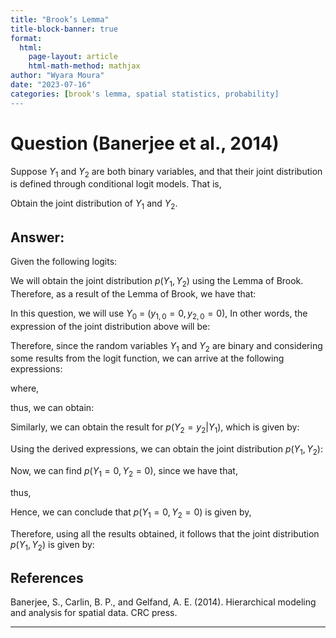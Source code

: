 ```yaml
---
title: "Brook’s Lemma"
title-block-banner: true
format:
  html:
    page-layout: article
    html-math-method: mathjax
author: "Wyara Moura"
date: "2023-07-16"
categories: [brook's lemma, spatial statistics, probability]
---
```


# Question (Banerjee et al., 2014)

Suppose $Y_{1}$ and $Y_{2}$ are both binary variables, and that their joint distribution is defined through conditional logit models. That is,

```{=tex}
\begin{equation*}
\begin{array}{lclllll}
\log \left[ \dfrac{p(Y_{1} = 1 | Y_{2})}{p(Y_{1} = 0 | Y_{2})} \right] & = & \alpha_{0} + \alpha_{1}Y_{2} & \mbox{and} &  \log \left[ \dfrac{p(Y_{2} = 1 | Y_{1})}{p(Y_{2} = 0 | Y_{1})} \right] & = & \beta_{0} + \beta_{1}Y_{1}\\[12pt]
\end{array}
\end{equation*}
```
Obtain the joint distribution of $Y_{1}$ and $Y_{2}$.

## Answer:

Given the following logits:

```{=tex}
\begin{equation*}
\begin{array}{lclllll}
\log \left[ \dfrac{p(Y_{1} = 1 | Y_{2})}{p(Y_{1} = 0 | Y_{2})} \right] & = & \alpha_{0} + \alpha_{1}Y_{2} & , &  \log \left[ \dfrac{p(Y_{2} = 1 | Y_{1})}{p(Y_{2} = 0 | Y_{1})} \right] & = & \beta_{0} + \beta_{1}Y_{1}\\[12pt]
\end{array}
\end{equation*}
```
We will obtain the joint distribution $p(Y_{1}, Y_{2})$ using the Lemma of Brook. Therefore, as a result of the Lemma of Brook, we have that:

```{=tex}
\begin{equation*}
\begin{array}{lrlll}
p(Y_{1}, Y_{2}) & = &\dfrac{p(Y_{1}|Y_{2})}{p(Y_{1}=y_{1,0}|Y_{2})}\cdot \dfrac{p(Y_{2}|Y_{1}=y_{1,0})}{p(Y_{2}=y_{2,0}|Y_{1}=y_{1,0})}\cdot p(Y_{1}=y_{1,0}, Y_{2}=y_{2,0})\\[15pt]

\end{array}
\end{equation*}
```
In this question, we will use $Y_{0}$ = ($y_{1,0}=0, y_{2,0}=0$), In other words, the expression of the joint distribution above will be:

```{=tex}
\begin{equation*}
\begin{array}{lrlll}
p(Y_{1}, Y_{2}) & = &\dfrac{p(Y_{1}|Y_{2})}{p(Y_{1}=0|Y_{2})}\cdot \dfrac{p(Y_{2}|Y_{1}=0)}{p(Y_{2}=0|Y_{1}=0)}\cdot p(Y_{1}=0, Y_{2}=0) \\[12pt]
\end{array}
\end{equation*}
```
Therefore, since the random variables $Y_{1}$ and $Y_{2}$ are binary and considering some results from the logit function, we can arrive at the following expressions:

```{=tex}
\begin{equation*}
\begin{array}{lclllll}
\dfrac{p(Y_{1} = 1 | Y_{2})}{p(Y_{1} = 0 | Y_{2})} & = & \exp{\{\alpha_{0} + \alpha_{1}Y_{2}\}} & , &  \dfrac{p(Y_{2} = 1 | Y_{1})}{p(Y_{2} = 0 | Y_{1})} & = & \exp{\{\beta_{0} + \beta_{1}Y_{1}\}}\\[12pt]
\end{array}
\end{equation*}
```
\noindent where,

```{=tex}
\begin{equation*}
\begin{array}{lclllll}
p(Y_{1} = 1 | Y_{2}) & = & \dfrac{\exp{\{\alpha_{0} + \alpha_{1}Y_{2}\}}}{1 + \exp{\{\alpha_{0} + \alpha_{1}Y_{2}\}}} \\[15pt]

p(Y_{2} = 1 | Y_{1}) & = & \dfrac{\exp{\{\beta_{0} + \beta_{1}Y_{1}\}}}{1 + \exp{\{\beta_{0} + \beta_{1}Y_{1}\}}}\\[12pt]
\end{array}
\end{equation*}
```
\noindent thus, we can obtain:

```{=tex}
\begin{equation*}
\begin{array}{lclllll}
p(Y_{1} = y_{1} | Y_{2} = y_{2}) & = & \left[\dfrac{\exp{\{\alpha_{0} + \alpha_{1}y_{2}\}}}{1 + \exp{\{\alpha_{0} + \alpha_{1}y_{2}\}}}\right]^{y_{1}}\left[1 - \dfrac{\exp{\{\alpha_{0} + \alpha_{1}y_{2}\}}}{1 + \exp{\{\alpha_{0} + \alpha_{1}y_{2}\}}}\right]^{1 - y_{1}} \\[15pt]

& = & \left[\dfrac{\exp{\{\alpha_{0} + \alpha_{1}y_{2}\}}}{1 + \exp{\{\alpha_{0} + \alpha_{1}y_{2}\}}}\right]^{y_{1}}\left[\dfrac{1 + \exp{\{\alpha_{0} + \alpha_{1}y_{2}\} - \exp{\{\alpha_{0} + \alpha_{1}y_{2}\}}}}{1 + \exp{\{\alpha_{0} + \alpha_{1}y_{2}\}}}\right]^{1 - y_{1}} \\[15pt]

& = & \left[\dfrac{\exp{\{\alpha_{0} + \alpha_{1}y_{2}\}}}{1 + \exp{\{\alpha_{0} + \alpha_{1}y_{2}\}}}\right]^{y_{1}}\left[\dfrac{1}{1 + \exp{\{\alpha_{0} + \alpha_{1}y_{2}\}}}\right]^{1 - y_{1}} \\[15pt]


& = & \left(\exp{\{\alpha_{0} + \alpha_{1}y_{2}\}}\right)^{y_{1}}\left(1 + \exp{\{\alpha_{0} + \alpha_{1}y_{2}\}}\right)^{-y_{1} - 1 + y_{1}} \\[15pt]

& = & \dfrac{\left(\exp{\{\alpha_{0} + \alpha_{1}y_{2}\}}\right)^{y_{1}}}{\left(1 + \exp{\{\alpha_{0} + \alpha_{1}y_{2}\}}\right)} \\[15pt]
\end{array}
\end{equation*}
```
Similarly, we can obtain the result for $p(Y_{2}=y_{2}|Y_{1})$, which is given by:

```{=tex}
\begin{equation*}
\begin{array}{lclllll}
p(Y_{2} = y_{2} | Y_{1} = y_{1}) & = & \left[\dfrac{\exp{\{\beta_{0} + \beta_{1}y_{1}\}}}{1 + \exp{\{\beta_{0} + \beta_{1}y_{1}\}}}\right]^{y_{2}}\left[1 - \dfrac{\exp{\{\beta_{0} + \beta_{1}y_{1}\}}}{1 + \exp{\{\beta_{0} + \beta_{1}y_{1}\}}}\right]^{1 - y_{2}} \\[15pt]

& = & \left[\dfrac{\exp{\{\beta_{0} + \beta_{1}y_{1}\}}}{1 + \exp{\{\beta_{0} + \beta_{1}y_{1}\}}}\right]^{y_{2}}\left[\dfrac{1}{1 + \exp{\{\beta_{0} + \beta_{1}y_{1}\}}}\right]^{1 - y_{2}} \\[15pt]

& = & \dfrac{\left(\exp{\{\beta_{0} + \beta_{1}y_{1}\}}\right)^{y_{2}}}{\left(1 + \exp{\{\beta_{0} + \beta_{1}y_{1}\}}\right)} \\[15pt]
\end{array}
\end{equation*}
```
Using the derived expressions, we can obtain the joint distribution $p(Y_{1}, Y_{2})$:

```{=tex}
\begin{equation*}
\begin{array}{lrlll}
p(Y_{1} = y_{1}, Y_{2} = y_{2}) & = &\dfrac{p(Y_{1}= y_{1}|Y_{2}= y_{2})}{p(Y_{1}=0|Y_{2}= y_{2})}\cdot \dfrac{p(Y_{2}=y_{2}|Y_{1}=0)}{p(Y_{2}=0|Y_{1}=0)}\cdot p(Y_{1}=0, Y_{2}=0) \\[15pt]

& = & \dfrac{\dfrac{\left(\exp{\{\alpha_{0} + \alpha_{1}y_{2}\}}\right)^{y_{1}}}{\left(1 + \exp{\{\alpha_{0} + \alpha_{1}y_{2}\}}\right)}}{\dfrac{1}{1 + \exp{\{\alpha_{0} + \alpha_{1}y_{2}\}}}} \cdot  \dfrac{\dfrac{\left(\exp{\{\beta_{0}\}}\right)^{y_{2}}}{\left(1 + \exp{\{\beta_{0}\}}\right)}}{\dfrac{1}{\left(1 + \exp{\{\beta_{0}\}}\right)}} \cdot p(Y_{1}=0, Y_{2}=0)  \\[15pt]

& = & \left(\exp{\{\alpha_{0} + \alpha_{1}y_{2}\}}\right)^{y_{1}} \cdot  \left(\exp{\{\beta_{0}\}}\right)^{y_{2}} \cdot p(Y_{1}=0, Y_{2}=0) \\[15pt]
\end{array}
\end{equation*}
```
Now, we can find $p(Y_{1}=0, Y_{2}=0)$, since we have that,

```{=tex}
\begin{equation*}
\begin{array}{rclllll}
\displaystyle\sum_{y_{1}=0}^{1} \displaystyle\sum_{y_{2}=0}^{1}p(Y_{1} = y_{1}, Y_{2} = y_{2}) & = & 1\\[15pt]
\end{array}
\end{equation*}
```
\noindent thus,

```{=tex}
\begin{equation*}
\begin{array}{rclllll}
\displaystyle\sum_{y_{1}=0}^{1} \displaystyle\sum_{y_{2}=0}^{1}\left(\exp{\{\alpha_{0} + \alpha_{1}y_{2}\}}\right)^{y_{1}} \cdot  \left(\exp{\{\beta_{0}\}}\right)^{y_{2}} \cdot p(Y_{1}=0, Y_{2}=0) & = & 1\\[15pt]

\end{array}
\end{equation*}
```
```{=tex}
\begin{equation*}
\begin{array}{rclllll}
p(Y_{1}=0, Y_{2}=0) \left[ \left(\exp{\{\alpha_{0} + \alpha_{1}\cdot0\}}\right)^{0} \cdot  \left(\exp{\{\beta_{0}\}}\right)^{0} \right. + \\[15pt]

\left. + \left(\exp{\{\alpha_{0} + \alpha_{1}\cdot 0\}}\right)^{1} \cdot  \left(\exp{\{\beta_{0}\}}\right)^{0} + \left(\exp{\{\alpha_{0} + \alpha_{1}\cdot 1\}}\right)^{0} \cdot  \left(\exp{\{\beta_{0}\}}\right)^{1}\right]  . + \\[15pt]

\left. + \left(\exp{\{\alpha_{0} + \alpha_{1}\cdot 1\}}\right)^{1} \cdot  \left(\exp{\{\beta_{0}\}}\right)^{1}\right]
& = & 1\\[15pt]
\end{array}
\end{equation*}
```
Hence, we can conclude that $p(Y_{1}=0, Y_{2}=0)$ is given by,

```{=tex}
\begin{equation*}
\begin{array}{lrlll}

p(Y_{1}=0, Y_{2}=0) & = &  \left[1 + \exp{\{\alpha_{0}\}} + \exp{\{\beta_{0}\}} + \exp{\{\alpha_{0} + \alpha_{1}\}}\exp{\{\beta_{0}\}}\right]^{-1}\\[15pt]

\end{array}
\end{equation*}
```
Therefore, using all the results obtained, it follows that the joint distribution $p(Y_{1}, Y_{2})$ is given by:

```{=tex}
\begin{equation*}
\begin{array}{lrlll}
p(Y_{1} = y_{1}, Y_{2} = y_{2}) & = & \left(\exp{\{\alpha_{0} + \alpha_{1}y_{2}\}}\right)^{y_{1}} \cdot  \left(\exp{\{\beta_{0}\}}\right)^{y_{2}} \cdot p(Y_{1}=0, Y_{2}=0) \\[15pt]

p(Y_{1} = y_{1}, Y_{2} = y_{2}) & = & \dfrac{\left(\exp{\{\alpha_{0} + \alpha_{1}y_{2}\}}\right)^{y_{1}} \cdot  \left(\exp{\{\beta_{0}\}}\right)^{y_{2}}}{\left[1 + \exp{\{\alpha_{0}\}} + \exp{\{\beta_{0}\}} + \exp{\{\alpha_{0} + \alpha_{1}\}}\exp{\{\beta_{0}\}}\right]} \\[15pt]
\end{array}
\end{equation*}
```

## References

Banerjee, S., Carlin, B. P., and Gelfand, A. E. (2014). Hierarchical modeling and analysis for spatial data. CRC press.

---